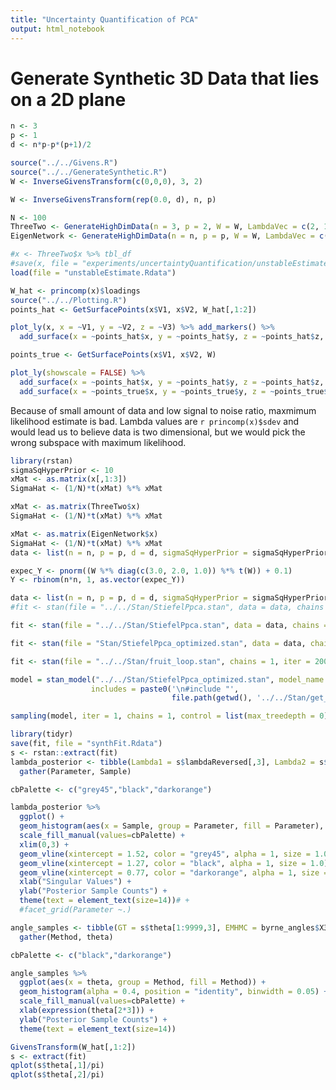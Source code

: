 ```yaml
---
title: "Uncertainty Quantification of PCA"
output: html_notebook
---
```


# Generate Synthetic 3D Data that lies on a 2D plane

```r
n <- 3
p <- 1
d <- n*p-p*(p+1)/2

source("../../Givens.R")
source("../../GenerateSynthetic.R")
W <- InverseGivensTransform(c(0,0,0), 3, 2)

W <- InverseGivensTransform(rep(0.0, d), n, p)

N <- 100
ThreeTwo <- GenerateHighDimData(n = 3, p = 2, W = W, LambdaVec = c(2, 1), sd = 1.0, N = N)
EigenNetwork <- GenerateHighDimData(n = n, p = p, W = W, LambdaVec = c(120, 100, 80), sd = 1.0, N = N)

#x <- ThreeTwo$x %>% tbl_df
#save(x, file = "experiments/uncertaintyQuantification/unstableEstimate.Rdata")
load(file = "unstableEstimate.Rdata")

W_hat <- princomp(x)$loadings
source("../../Plotting.R")
points_hat <- GetSurfacePoints(x$V1, x$V2, W_hat[,1:2])

plot_ly(x, x = ~V1, y = ~V2, z = ~V3) %>% add_markers() %>%
  add_surface(x = ~points_hat$x, y = ~points_hat$y, z = ~points_hat$z, opacity = 0.98, colorscale = list("black", "orange"))

points_true <- GetSurfacePoints(x$V1, x$V2, W)

plot_ly(showscale = FALSE) %>%
  add_surface(x = ~points_hat$x, y = ~points_hat$y, z = ~points_hat$z, opacity = 0.98) %>%
  add_surface(x = ~points_true$x, y = ~points_true$y, z = ~points_true$z)
```

Because of small amount of data and low signal to noise ratio, maxmimum likelihood estimate is bad. Lambda values are `r princomp(x)$sdev` and would lead us to believe data is two dimensional, but we would pick the wrong subspace with maximum likelihood.

```r
library(rstan)
sigmaSqHyperPrior <- 10
xMat <- as.matrix(x[,1:3])
SigmaHat <- (1/N)*t(xMat) %*% xMat

xMat <- as.matrix(ThreeTwo$x)
SigmaHat <- (1/N)*t(xMat) %*% xMat

xMat <- as.matrix(EigenNetwork$x)
SigmaHat <- (1/N)*t(xMat) %*% xMat
data <- list(n = n, p = p, d = d, sigmaSqHyperPrior = sigmaSqHyperPrior, N = N, SigmaHat = SigmaHat)

expec_Y <- pnorm((W %*% diag(c(3.0, 2.0, 1.0)) %*% t(W)) + 0.1)
Y <- rbinom(n*n, 1, as.vector(expec_Y))

data <- list(n = n, p = p, d = d, sigmaSqHyperPrior = sigmaSqHyperPrior, N = N, Y = Y)
#fit <- stan(file = "../../Stan/StiefelPpca.stan", data = data, chains = 1, iter = 1, init = list(list(theta = c(0,0,0))))

fit <- stan(file = "../../Stan/StiefelPpca.stan", data = data, chains = 1, iter = 1, init = list(list(theta = array(rep(0.0, d)))))

fit <- stan(file = "Stan/StiefelPpca_optimized.stan", data = data, chains = 1, iter = 1, refresh = 1, init = list(list(theta = array(rep(0.0, d)))))
```

```r
fit <- stan(file = "../../Stan/fruit_loop.stan", chains = 1, iter = 200000)
```


```r
model = stan_model("../../Stan/StiefelPpca_optimized.stan", model_name = "external", allow_undefined = TRUE,
                  includes = paste0('\n#include "', 
                                    file.path(getwd(), '../../Stan/get_time.hpp'), '"\n'))

sampling(model, iter = 1, chains = 1, control = list(max_treedepth = 0))
```


```r
library(tidyr)
save(fit, file = "synthFit.Rdata")
s <- rstan::extract(fit)
lambda_posterior <- tibble(Lambda1 = s$lambdaReversed[,3], Lambda2 = s$lambdaReversed[,2], Lambda3 = s$lambdaReversed[,1]) %>%
  gather(Parameter, Sample)

cbPalette <- c("grey45","black","darkorange")

lambda_posterior %>%
  ggplot() +
  geom_histogram(aes(x = Sample, group = Parameter, fill = Parameter), alpha = 0.4, position = "identity", binwidth = 0.05) +
  scale_fill_manual(values=cbPalette) +
  xlim(0,3) +
  geom_vline(xintercept = 1.52, color = "grey45", alpha = 1, size = 1.0) +
  geom_vline(xintercept = 1.27, color = "black", alpha = 1, size = 1.0) +
  geom_vline(xintercept = 0.77, color = "darkorange", alpha = 1, size = 1.0) +
  xlab("Singular Values") +
  ylab("Posterior Sample Counts") +
  theme(text = element_text(size=14))# +
  #facet_grid(Parameter ~.)
```

```r
angle_samples <- tibble(GT = s$theta[1:9999,3], EMHMC = byrne_angles$X3*pi/2) %>%
  gather(Method, theta)

cbPalette <- c("black","darkorange")

angle_samples %>%
  ggplot(aes(x = theta, group = Method, fill = Method)) +
  geom_histogram(alpha = 0.4, position = "identity", binwidth = 0.05) +
  scale_fill_manual(values=cbPalette) +
  xlab(expression(theta[2*3])) +
  ylab("Posterior Sample Counts") +
  theme(text = element_text(size=14))
```


```r
GivensTransform(W_hat[,1:2])
s <- extract(fit)
qplot(s$theta[,1]/pi)
qplot(s$theta[,2]/pi)
```
